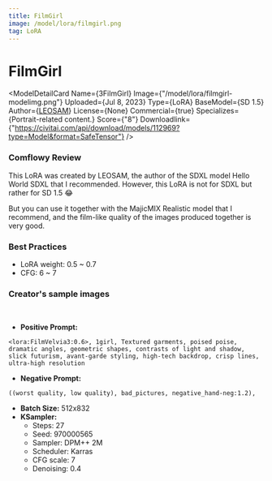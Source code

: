 ```yaml
---
title: FilmGirl
image: /model/lora/filmgirl.png
tag: LoRA
---
```


# FilmGirl

<ModelDetailCard 
  Name={<span>3FilmGirl</span>}
  Image={"/model/lora/filmgirl-modelimg.png"}
  Uploaded={<span>Jul 8, 2023</span>}
  Type={<span>LoRA</span>}
  BaseModel={<span>SD 1.5</span>}
  Author={<a href="https://civitai.com/user/LEOSAM">LEOSAM</a>}
  License={<span>None</span>}
  Commercial={true}
  Specializes={<span>Portrait-related content.</span>}
  Score={"8"}
  Downloadlink={"https://civitai.com/api/download/models/112969?type=Model&format=SafeTensor"}
/>

### Comflowy Review
This LoRA was created by LEOSAM, the author of the SDXL model Hello World SDXL that I recommended. However, this LoRA is not for SDXL but rather for SD 1.5 😂

But you can use it together with the MajicMIX Realistic model that I recommend, and the film-like quality of the images produced together is very good.

### Best Practices
* LoRA weight: 0.5 ~ 0.7
* CFG: 6 ~ 7

### Creator's sample images
<br/>
<PhotoProvider>
  <PhotoView src="/model/lora/007.png">
    <img src="/model/lora/007.png" alt="" className='rounded-lg'/>
  </PhotoView>
</PhotoProvider>

* **Positive Prompt:** 
```plaintext
<lora:FilmVelvia3:0.6>, 1girl, Textured garments, poised poise, dramatic angles, geometric shapes, contrasts of light and shadow, slick futurism, avant-garde styling, high-tech backdrop, crisp lines, ultra-high resolution
```
* **Negative Prompt:** 
```plaintext
((worst quality, low quality), bad_pictures, negative_hand-neg:1.2),
```
* **Batch Size:** 512x832
* **KSampler:**
  * Steps: 27
  * Seed: 970000565
  * Sampler: DPM++ 2M
  * Scheduler: Karras
  * CFG scale: 7
  * Denoising: 0.4